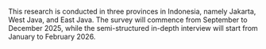 This research is conducted in three provinces in Indonesia, namely Jakarta, West Java, and East Java. The survey will commence from September to December 2025, while the semi-structured in-depth interview will start from January to February 2026.
